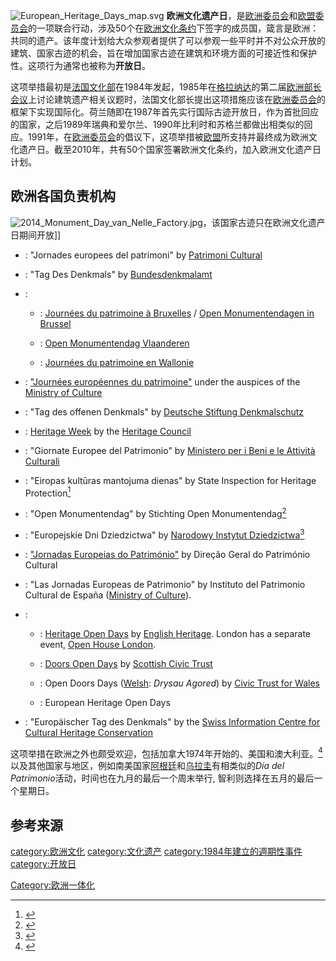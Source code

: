 [[Image:European_Heritage_Days_map.svg|thumb]]
'''欧洲文化遗产日'''，是[[欧洲委员会|欧洲委员会]]和[[欧盟委员会|欧盟委员会]]的一项联合行动，涉及50个在[[欧洲文化条约|欧洲文化条约]]下签字的成员国，箴言是欧洲：共同的遗产。该年度计划给大众参观者提供了可以参观一些平时并不对公众开放的建筑、国家古迹的机会，旨在增加国家古迹在建筑和环境方面的可接近性和保护性。这项行为通常也被称为'''开放日'''。

这项举措最初是[[法国文化部|法国文化部]]在1984年发起，1985年在[[格拉纳达|格拉纳达]]的第二届[[欧洲部长会议|欧洲部长会议]]上讨论建筑遗产相关议题时，法国文化部长提出这项措施应该在[[欧洲委员会|欧洲委员会]]的框架下实现国际化。荷兰随即在1987年首先实行国际古迹开放日，作为首批回应的国家，之后1989年瑞典和爱尔兰、1990年比利时和苏格兰都做出相类似的回应。1991年，在[[欧洲委员会|欧洲委员会]]的倡议下，这项举措被[[欧盟|欧盟]]所支持并最终成为欧洲文化遗产日。截至2010年，共有50个国家签署欧洲文化条约，加入欧洲文化遗产日计划。

== 欧洲各国负责机构 ==
[[File:2014_Monument_Day_van_Nelle_Factory.jpg|right]]，该国家古迹只在欧洲文化遗产日期间开放]]
* {{flag|Andorra}}: "Jornades europees del patrimoni" by [[Patrimoni_Cultural|Patrimoni Cultural]]
* {{flag|Austria}}: "Tag Des Denkmals" by [[Bundesdenkmalamt|Bundesdenkmalamt]]
* {{flag|Belgium}}: 
** {{flag|Brussels}}: [http://www.monument.irisnet.be/fr/sensibi/newsjdp.htm Journées du patrimoine à Bruxelles]{{Wayback|url=http://www.monument.irisnet.be/fr/sensibi/newsjdp.htm |date=20150414064355 }} / [http://www.monument.irisnet.be/nl/sensibi/newsomd.htm Open Monumentendagen in Brussel]{{Wayback|url=http://www.monument.irisnet.be/nl/sensibi/newsomd.htm |date=20150414084114 }}
** {{flag|Flanders}}: [http://www.openmonumenten.be/ Open Monumentendag Vlaanderen]{{Wayback|url=http://www.openmonumenten.be/ |date=20150813035039 }}
** {{flag|Wallonia}}: [http://www.journeesdupatrimoine.be/ Journées du patrimoine en Wallonie]{{Wayback|url=http://www.journeesdupatrimoine.be/ |date=20160723211810 }}
* {{flag|France}}: [http://www.journeesdupatrimoine.culture.fr "Journées européennes du patrimoine" ]{{Wayback|url=http://www.journeesdupatrimoine.culture.fr/ |date=20180614124238 }} under the auspices of the [[Ministry_of_Culture_(France)|Ministry of Culture]] 
* {{flag|Germany}}: "Tag des offenen Denkmals" by [[Deutsche_Stiftung_Denkmalschutz|Deutsche Stiftung Denkmalschutz]]
* {{flag|Ireland}}: [[Heritage_Week|Heritage Week]] by the [[Heritage_Council|Heritage Council]]
* {{flag|Italy}}: "Giornate Europee del Patrimonio" by [[Ministero_per_i_Beni_e_le_Attività_Culturali|Ministero per i Beni e le Attività Culturali]]
* {{flag|Latvia}}: "Eiropas kultūras mantojuma dienas" by State Inspection for Heritage Protection<ref>{{Cite web |url=http://www.mantojums.lv/?cat=715&lang=en |title=State Inspection for Heritage Protection |accessdate=2016-07-14 |archive-date=2016-04-02 |archive-url=https://web.archive.org/web/20160402173351/http://mantojums.lv/?cat=715&lang=en |dead-url=no }}</ref>
* {{flag|Netherlands}}: "Open Monumentendag" by Stichting Open Monumentendag<ref>{{Cite web |url=http://www.openmonumentendag.nl/ |title=Stichting Open Monumentendag |accessdate=2020-09-11 |archive-date=2020-09-06 |archive-url=https://web.archive.org/web/20200906170245/https://www.openmonumentendag.nl/ |dead-url=no }}</ref>
* {{flag|Poland}}: "Europejskie Dni Dziedzictwa" by [[Narodowy_Instytut_Dziedzictwa|Narodowy Instytut Dziedzictwa]]<ref>{{Cite web |url=http://www.edd.com.pl/ |title=European Heritage Days in Poland |accessdate=2016-07-14 |archive-date=2015-06-24 |archive-url=https://web.archive.org/web/20150624234229/http://www.edd.com.pl/ |dead-url=no }}</ref>
* {{flag|Portugal}}: [http://www.patrimoniocultural.pt/en/recursos/projectos-de-divulgacao/ "Jornadas Europeias do Património"]{{Wayback|url=http://www.patrimoniocultural.pt/en/recursos/projectos-de-divulgacao/ |date=20160807020934 }} by Direção Geral do Património Cultural
* {{flag|Spain}}: "Las Jornadas Europeas de Patrimonio" by Instituto del Patrimonio Cultural de España ([[Ministry_of_Culture_(Spain)|Ministry of Culture]]).
* {{flag|United Kingdom}}:
** {{flag|England}}: [[Heritage_Open_Days|Heritage Open Days]] by [[English_Heritage|English Heritage]].  London has a separate event, [[Open_House_London|Open House London]].
** {{flag|Scotland}}: [[Doors_Open_Days|Doors Open Days]] by [[Scottish_Civic_Trust|Scottish Civic Trust]]
** {{flag|Wales}}: Open Doors Days ([[Welsh_language|Welsh]]: ''Drysau Agored'') by [[Civic_Trust_for_Wales|Civic Trust for Wales]]
** {{flag|Northern Ireland}}: European Heritage Open Days
* {{flag|Switzerland}}: "Europäischer Tag des Denkmals" by the [[Swiss_Information_Centre_for_Cultural_Heritage_Conservation|Swiss Information Centre for Cultural Heritage Conservation]] 
这项举措在欧洲之外也颇受欢迎，包括加拿大1974年开始的{{tsl|en|Heritage Day (Alberta)|文化遗产日}}、美国和澳大利亚。<ref>{{cite web |url=http://heritage-week.govspace.gov.au/ |title=Australian Heritage Week |publisher=Australian Government, Department of the Environment |deadurl=yes |archiveurl=https://web.archive.org/web/20150908090615/http://heritage-week.govspace.gov.au/ |archivedate=2015-09-08 |access-date=2016-07-14 }}</ref> 以及其他国家与地区，例如南美国家[[阿根廷|阿根廷]]和[[乌拉圭|乌拉圭]]有相类似的''Día del Patrimonio''活动，时间也在九月的最后一个周末举行, 智利则选择在五月的最后一个星期日。

== 参考来源 ==
{{Reflist}}

[[category:欧洲文化|category:欧洲文化]]
[[category:文化遗产|category:文化遗产]]
[[category:1984年建立的週期性事件|category:1984年建立的週期性事件]]
[[category:开放日|category:开放日]]
[[Category:欧洲一体化|Category:欧洲一体化]]